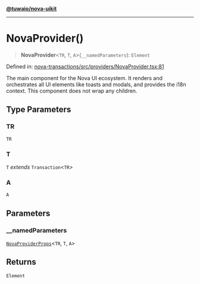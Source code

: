 [**@tuwaio/nova-uikit**](../../../../README.md)

***

# NovaProvider()

> **NovaProvider**\<`TR`, `T`, `A`\>(`__namedParameters`): `Element`

Defined in: [nova-transactions/src/providers/NovaProvider.tsx:81](https://github.com/TuwaIO/nova-uikit/blob/78a2a232911a274222f152266bfefc233948d277/packages/nova-transactions/src/providers/NovaProvider.tsx#L81)

The main component for the Nova UI ecosystem. It renders and orchestrates all
UI elements like toasts and modals, and provides the i18n context.
This component does not wrap any children.

## Type Parameters

### TR

`TR`

### T

`T` *extends* `Transaction`\<`TR`\>

### A

`A`

## Parameters

### \_\_namedParameters

[`NovaProviderProps`](../type-aliases/NovaProviderProps.md)\<`TR`, `T`, `A`\>

## Returns

`Element`
